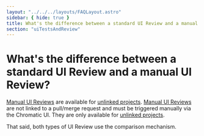 ```yaml
---
layout: "../../../layouts/FAQLayout.astro"
sidebar: { hide: true }
title: What's the difference between a standard UI Review and a manual UI Review?
section: "uiTestsAndReview"
---
```


# What's the difference between a standard UI Review and a manual UI Review?

[Manual UI Reviews](/docs/manual-ui-review/) are available for [unlinked projects](/docs/access/#unlinked-projects). 
[Manual UI Reviews](/docs/manual-ui-review/) are not linked to a pull/merge request and must be triggered manually via the Chromatic UI. They are only available for [unlinked projects](/docs/access/#unlinked-projects).

That said, both types of UI Review use the comparison mechanism.